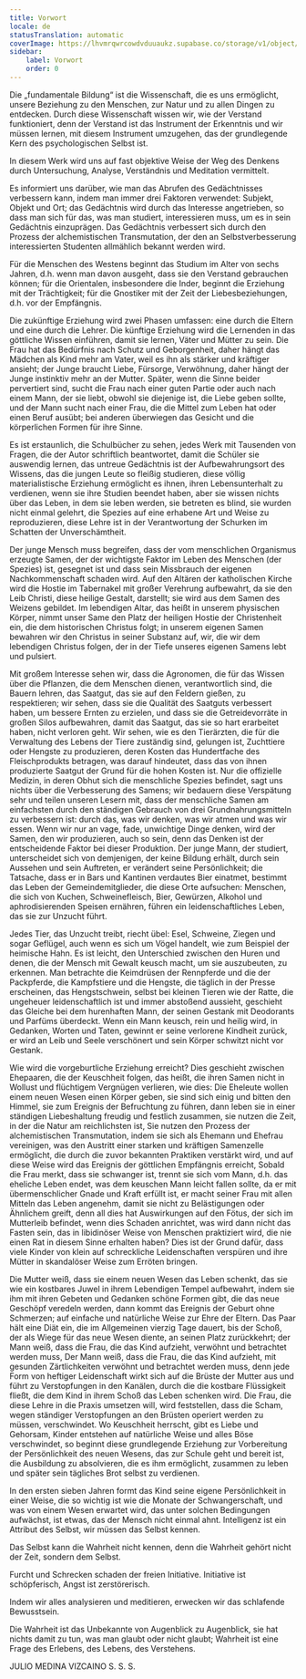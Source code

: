 ```yaml
---
title: Vorwort
locale: de
statusTranslation: automatic
coverImage: https://lhvmrqwrcowdvduuaukz.supabase.co/storage/v1/object/public/strapi-uploads/small_cover-educacion-fundamental.webp-2d51a7828a2b1309555be27f7e2a61a0.webp
sidebar:
    label: Vorwort
    order: 0
---
```

Die „fundamentale Bildung“ ist die Wissenschaft, die es uns ermöglicht, unsere Beziehung zu den Menschen, zur Natur und zu allen Dingen zu entdecken. Durch diese Wissenschaft wissen wir, wie der Verstand funktioniert, denn der Verstand ist das Instrument der Erkenntnis und wir müssen lernen, mit diesem Instrument umzugehen, das der grundlegende Kern des psychologischen Selbst ist.

In diesem Werk wird uns auf fast objektive Weise der Weg des Denkens durch Untersuchung, Analyse, Verständnis und Meditation vermittelt.

Es informiert uns darüber, wie man das Abrufen des Gedächtnisses verbessern kann, indem man immer drei Faktoren verwendet: Subjekt, Objekt und Ort; das Gedächtnis wird durch das Interesse angetrieben, so dass man sich für das, was man studiert, interessieren muss, um es in sein Gedächtnis einzuprägen. Das Gedächtnis verbessert sich durch den Prozess der alchemistischen Transmutation, der den an Selbstverbesserung interessierten Studenten allmählich bekannt werden wird.

Für die Menschen des Westens beginnt das Studium im Alter von sechs Jahren, d.h. wenn man davon ausgeht, dass sie den Verstand gebrauchen können; für die Orientalen, insbesondere die Inder, beginnt die Erziehung mit der Trächtigkeit; für die Gnostiker mit der Zeit der Liebesbeziehungen, d.h. vor der Empfängnis.

Die zukünftige Erziehung wird zwei Phasen umfassen: eine durch die Eltern und eine durch die Lehrer. Die künftige Erziehung wird die Lernenden in das göttliche Wissen einführen, damit sie lernen, Väter und Mütter zu sein. Die Frau hat das Bedürfnis nach Schutz und Geborgenheit, daher hängt das Mädchen als Kind mehr am Vater, weil es ihn als stärker und kräftiger ansieht; der Junge braucht Liebe, Fürsorge, Verwöhnung, daher hängt der Junge instinktiv mehr an der Mutter. Später, wenn die Sinne beider pervertiert sind, sucht die Frau nach einer guten Partie oder auch nach einem Mann, der sie liebt, obwohl sie diejenige ist, die Liebe geben sollte, und der Mann sucht nach einer Frau, die die Mittel zum Leben hat oder einen Beruf ausübt; bei anderen überwiegen das Gesicht und die körperlichen Formen für ihre Sinne.

Es ist erstaunlich, die Schulbücher zu sehen, jedes Werk mit Tausenden von Fragen, die der Autor schriftlich beantwortet, damit die Schüler sie auswendig lernen, das untreue Gedächtnis ist der Aufbewahrungsort des Wissens, das die jungen Leute so fleißig studieren, diese völlig materialistische Erziehung ermöglicht es ihnen, ihren Lebensunterhalt zu verdienen, wenn sie ihre Studien beendet haben, aber sie wissen nichts über das Leben, in dem sie leben werden, sie betreten es blind, sie wurden nicht einmal gelehrt, die Spezies auf eine erhabene Art und Weise zu reproduzieren, diese Lehre ist in der Verantwortung der Schurken im Schatten der Unverschämtheit.

Der junge Mensch muss begreifen, dass der vom menschlichen Organismus erzeugte Samen, der der wichtigste Faktor im Leben des Menschen (der Spezies) ist, gesegnet ist und dass sein Missbrauch der eigenen Nachkommenschaft schaden wird. Auf den Altären der katholischen Kirche wird die Hostie im Tabernakel mit großer Verehrung aufbewahrt, da sie den Leib Christi, diese heilige Gestalt, darstellt; sie wird aus dem Samen des Weizens gebildet. Im lebendigen Altar, das heißt in unserem physischen Körper, nimmt unser Same den Platz der heiligen Hostie der Christenheit ein, die dem historischen Christus folgt; in unserem eigenen Samen bewahren wir den Christus in seiner Substanz auf, wir, die wir dem lebendigen Christus folgen, der in der Tiefe unseres eigenen Samens lebt und pulsiert.

Mit großem Interesse sehen wir, dass die Agronomen, die für das Wissen über die Pflanzen, die dem Menschen dienen, verantwortlich sind, die Bauern lehren, das Saatgut, das sie auf den Feldern gießen, zu respektieren; wir sehen, dass sie die Qualität des Saatguts verbessert haben, um bessere Ernten zu erzielen, und dass sie die Getreidevorräte in großen Silos aufbewahren, damit das Saatgut, das sie so hart erarbeitet haben, nicht verloren geht. Wir sehen, wie es den Tierärzten, die für die Verwaltung des Lebens der Tiere zuständig sind, gelungen ist, Zuchttiere oder Hengste zu produzieren, deren Kosten das Hundertfache des Fleischprodukts betragen, was darauf hindeutet, dass das von ihnen produzierte Saatgut der Grund für die hohen Kosten ist. Nur die offizielle Medizin, in deren Obhut sich die menschliche Spezies befindet, sagt uns nichts über die Verbesserung des Samens; wir bedauern diese Verspätung sehr und teilen unseren Lesern mit, dass der menschliche Samen am einfachsten durch den ständigen Gebrauch von drei Grundnahrungsmitteln zu verbessern ist: durch das, was wir denken, was wir atmen und was wir essen. Wenn wir nur an vage, fade, unwichtige Dinge denken, wird der Samen, den wir produzieren, auch so sein, denn das Denken ist der entscheidende Faktor bei dieser Produktion. Der junge Mann, der studiert, unterscheidet sich von demjenigen, der keine Bildung erhält, durch sein Aussehen und sein Auftreten, er verändert seine Persönlichkeit; die Tatsache, dass er in Bars und Kantinen verdautes Bier einatmet, bestimmt das Leben der Gemeindemitglieder, die diese Orte aufsuchen: Menschen, die sich von Kuchen, Schweinefleisch, Bier, Gewürzen, Alkohol und aphrodisierenden Speisen ernähren, führen ein leidenschaftliches Leben, das sie zur Unzucht führt.

Jedes Tier, das Unzucht treibt, riecht übel: Esel, Schweine, Ziegen und sogar Geflügel, auch wenn es sich um Vögel handelt, wie zum Beispiel der heimische Hahn. Es ist leicht, den Unterschied zwischen den Huren und denen, die der Mensch mit Gewalt keusch macht, um sie auszubeuten, zu erkennen. Man betrachte die Keimdrüsen der Rennpferde und die der Packpferde, die Kampfstiere und die Hengste, die täglich in der Presse erscheinen, das Hengstschwein, selbst bei kleinen Tieren wie der Ratte, die ungeheuer leidenschaftlich ist und immer abstoßend aussieht, geschieht das Gleiche bei dem hurenhaften Mann, der seinen Gestank mit Deodorants und Parfüms überdeckt. Wenn ein Mann keusch, rein und heilig wird, in Gedanken, Worten und Taten, gewinnt er seine verlorene Kindheit zurück, er wird an Leib und Seele verschönert und sein Körper schwitzt nicht vor Gestank.

Wie wird die vorgeburtliche Erziehung erreicht? Dies geschieht zwischen Ehepaaren, die der Keuschheit folgen, das heißt, die ihren Samen nicht in Wollust und flüchtigem Vergnügen verlieren, wie dies: Die Eheleute wollen einem neuen Wesen einen Körper geben, sie sind sich einig und bitten den Himmel, sie zum Ereignis der Befruchtung zu führen, dann leben sie in einer ständigen Liebeshaltung freudig und festlich zusammen, sie nutzen die Zeit, in der die Natur am reichlichsten ist, Sie nutzen den Prozess der alchemistischen Transmutation, indem sie sich als Ehemann und Ehefrau vereinigen, was den Austritt einer starken und kräftigen Samenzelle ermöglicht, die durch die zuvor bekannten Praktiken verstärkt wird, und auf diese Weise wird das Ereignis der göttlichen Empfängnis erreicht, Sobald die Frau merkt, dass sie schwanger ist, trennt sie sich vom Mann, d.h. das eheliche Leben endet, was dem keuschen Mann leicht fallen sollte, da er mit übermenschlicher Gnade und Kraft erfüllt ist, er macht seiner Frau mit allen Mitteln das Leben angenehm, damit sie nicht zu Belästigungen oder Ähnlichem greift, denn all dies hat Auswirkungen auf den Fötus, der sich im Mutterleib befindet, wenn dies Schaden anrichtet, was wird dann nicht das Fasten sein, das in libidinöser Weise von Menschen praktiziert wird, die nie einen Rat in diesem Sinne erhalten haben? Dies ist der Grund dafür, dass viele Kinder von klein auf schreckliche Leidenschaften verspüren und ihre Mütter in skandalöser Weise zum Erröten bringen.

Die Mutter weiß, dass sie einem neuen Wesen das Leben schenkt, das sie wie ein kostbares Juwel in ihrem Lebendigen Tempel aufbewahrt, indem sie ihm mit ihren Gebeten und Gedanken schöne Formen gibt, die das neue Geschöpf veredeln werden, dann kommt das Ereignis der Geburt ohne Schmerzen; auf einfache und natürliche Weise zur Ehre der Eltern. Das Paar hält eine Diät ein, die im Allgemeinen vierzig Tage dauert, bis der Schoß, der als Wiege für das neue Wesen diente, an seinen Platz zurückkehrt; der Mann weiß, dass die Frau, die das Kind aufzieht, verwöhnt und betrachtet werden muss, Der Mann weiß, dass die Frau, die das Kind aufzieht, mit gesunden Zärtlichkeiten verwöhnt und betrachtet werden muss, denn jede Form von heftiger Leidenschaft wirkt sich auf die Brüste der Mutter aus und führt zu Verstopfungen in den Kanälen, durch die die kostbare Flüssigkeit fließt, die dem Kind in ihrem Schoß das Leben schenken wird. Die Frau, die diese Lehre in die Praxis umsetzen will, wird feststellen, dass die Scham, wegen ständiger Verstopfungen an den Brüsten operiert werden zu müssen, verschwindet. Wo Keuschheit herrscht, gibt es Liebe und Gehorsam, Kinder entstehen auf natürliche Weise und alles Böse verschwindet, so beginnt diese grundlegende Erziehung zur Vorbereitung der Persönlichkeit des neuen Wesens, das zur Schule geht und bereit ist, die Ausbildung zu absolvieren, die es ihm ermöglicht, zusammen zu leben und später sein tägliches Brot selbst zu verdienen.

In den ersten sieben Jahren formt das Kind seine eigene Persönlichkeit in einer Weise, die so wichtig ist wie die Monate der Schwangerschaft, und was von einem Wesen erwartet wird, das unter solchen Bedingungen aufwächst, ist etwas, das der Mensch nicht einmal ahnt. Intelligenz ist ein Attribut des Selbst, wir müssen das Selbst kennen.

Das Selbst kann die Wahrheit nicht kennen, denn die Wahrheit gehört nicht der Zeit, sondern dem Selbst.

Furcht und Schrecken schaden der freien Initiative. Initiative ist schöpferisch, Angst ist zerstörerisch.

Indem wir alles analysieren und meditieren, erwecken wir das schlafende Bewusstsein.

Die Wahrheit ist das Unbekannte von Augenblick zu Augenblick, sie hat nichts damit zu tun, was man glaubt oder nicht glaubt; Wahrheit ist eine Frage des Erlebens, des Lebens, des Verstehens.

JULIO MEDINA VIZCAINO
S. S. S.
